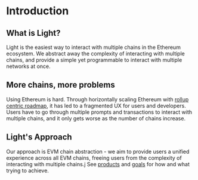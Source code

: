 # Introduction

## What is Light?

Light is the easiest way to interact with multiple chains in the Ethereum ecosystem.
We abstract away the complexity of interacting with multiple chains, and provide a simple yet programmable to interact with multiple networks at once.

## More chains, more problems

Using Ethereum is hard. Through horizontally scaling Ethereum with [rollup centric roadmap](https://ethereum-magicians.org/t/a-rollup-centric-ethereum-roadmap/4698), it has led to a fragmented UX for users and developers.
Users have to go through multiple prompts and transactions to interact with multiple chains, and it only gets worse as the number of chains increase.

## Light's Approach

Our approach is EVM chain abstraction - we aim to provide users a unified experience across all EVM chains, freeing users from the complexity of interacting with multiple chains.j
See [products](/products) and [goals](/goals) for how and what trying to achieve.

